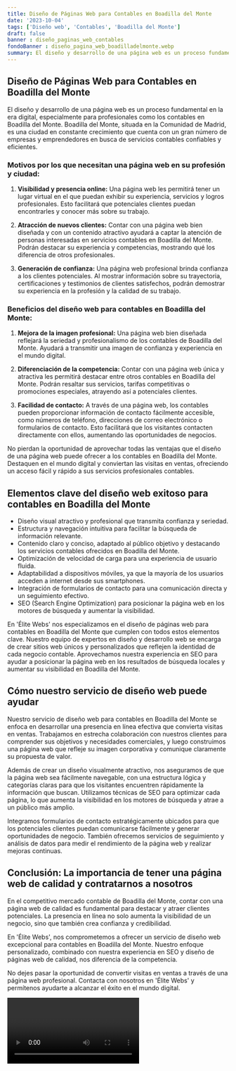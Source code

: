 ```yaml
---
title: Diseño de Páginas Web para Contables en Boadilla del Monte
date: '2023-10-04'
tags: ['Diseño web', 'Contables', 'Boadilla del Monte']
draft: false
banner : diseño_paginas_web_contables
fondoBanner : diseño_pagina_web_boadilladelmonte.webp
summary: El diseño y desarrollo de una página web es un proceso fundamental en la era digital, especialmente para profesionales como los contables en Boadilla del Monte. Boadilla del Monte, situada en la Comunidad de Madrid, es una ciudad en constante crecimiento que cuenta con un gran número de empresas y emprendedores en busca de servicios contables confiables y eficientes.
---
```


## Diseño de Páginas Web para Contables en Boadilla del Monte

El diseño y desarrollo de una página web es un proceso fundamental en la era digital, especialmente para profesionales como los contables en Boadilla del Monte. Boadilla del Monte, situada en la Comunidad de Madrid, es una ciudad en constante crecimiento que cuenta con un gran número de empresas y emprendedores en busca de servicios contables confiables y eficientes.

### Motivos por los que necesitan una página web en su profesión y ciudad:

1. **Visibilidad y presencia online:** Una página web les permitirá tener un lugar virtual en el que puedan exhibir su experiencia, servicios y logros profesionales. Esto facilitará que potenciales clientes puedan encontrarles y conocer más sobre su trabajo.

2. **Atracción de nuevos clientes:** Contar con una página web bien diseñada y con un contenido atractivo ayudará a captar la atención de personas interesadas en servicios contables en Boadilla del Monte. Podrán destacar su experiencia y competencias, mostrando qué los diferencia de otros profesionales.

3. **Generación de confianza:** Una página web profesional brinda confianza a los clientes potenciales. Al mostrar información sobre su trayectoria, certificaciones y testimonios de clientes satisfechos, podrán demostrar su experiencia en la profesión y la calidad de su trabajo.

### Beneficios del diseño web para contables en Boadilla del Monte:

1. **Mejora de la imagen profesional:** Una página web bien diseñada reflejará la seriedad y profesionalismo de los contables de Boadilla del Monte. Ayudará a transmitir una imagen de confianza y experiencia en el mundo digital.

2. **Diferenciación de la competencia:** Contar con una página web única y atractiva les permitirá destacar entre otros contables en Boadilla del Monte. Podrán resaltar sus servicios, tarifas competitivas o promociones especiales, atrayendo así a potenciales clientes.

3. **Facilidad de contacto:** A través de una página web, los contables pueden proporcionar información de contacto fácilmente accesible, como números de teléfono, direcciones de correo electrónico o formularios de contacto. Esto facilitará que los visitantes contacten directamente con ellos, aumentando las oportunidades de negocios.

No pierdan la oportunidad de aprovechar todas las ventajas que el diseño de una página web puede ofrecer a los contables en Boadilla del Monte. Destaquen en el mundo digital y conviertan las visitas en ventas, ofreciendo un acceso fácil y rápido a sus servicios profesionales contables.

<GifSeo />

<Cta />

## Elementos clave del diseño web exitoso para contables en Boadilla del Monte

- Diseño visual atractivo y profesional que transmita confianza y seriedad.
- Estructura y navegación intuitiva para facilitar la búsqueda de información relevante.
- Contenido claro y conciso, adaptado al público objetivo y destacando los servicios contables ofrecidos en Boadilla del Monte.
- Optimización de velocidad de carga para una experiencia de usuario fluida.
- Adaptabilidad a dispositivos móviles, ya que la mayoría de los usuarios acceden a internet desde sus smartphones.
- Integración de formularios de contacto para una comunicación directa y un seguimiento efectivo.
- SEO (Search Engine Optimization) para posicionar la página web en los motores de búsqueda y aumentar la visibilidad.

En 'Élite Webs' nos especializamos en el diseño de páginas web para contables en Boadilla del Monte que cumplen con todos estos elementos clave. Nuestro equipo de expertos en diseño y desarrollo web se encarga de crear sitios web únicos y personalizados que reflejen la identidad de cada negocio contable. Aprovechamos nuestra experiencia en SEO para ayudar a posicionar la página web en los resultados de búsqueda locales y aumentar su visibilidad en Boadilla del Monte.

## Cómo nuestro servicio de diseño web puede ayudar

Nuestro servicio de diseño web para contables en Boadilla del Monte se enfoca en desarrollar una presencia en línea efectiva que convierta visitas en ventas. Trabajamos en estrecha colaboración con nuestros clientes para comprender sus objetivos y necesidades comerciales, y luego construimos una página web que refleje su imagen corporativa y comunique claramente su propuesta de valor.

Además de crear un diseño visualmente atractivo, nos aseguramos de que la página web sea fácilmente navegable, con una estructura lógica y categorías claras para que los visitantes encuentren rápidamente la información que buscan. Utilizamos técnicas de SEO para optimizar cada página, lo que aumenta la visibilidad en los motores de búsqueda y atrae a un público más amplio.

Integramos formularios de contacto estratégicamente ubicados para que los potenciales clientes puedan comunicarse fácilmente y generar oportunidades de negocio. También ofrecemos servicios de seguimiento y análisis de datos para medir el rendimiento de la página web y realizar mejoras continuas.

## Conclusión: La importancia de tener una página web de calidad y contratarnos a nosotros

En el competitivo mercado contable de Boadilla del Monte, contar con una página web de calidad es fundamental para destacar y atraer clientes potenciales. La presencia en línea no solo aumenta la visibilidad de un negocio, sino que también crea confianza y credibilidad.

En 'Élite Webs', nos comprometemos a ofrecer un servicio de diseño web excepcional para contables en Boadilla del Monte. Nuestro enfoque personalizado, combinado con nuestra experiencia en SEO y diseño de páginas web de calidad, nos diferencia de la competencia.

No dejes pasar la oportunidad de convertir visitas en ventas a través de una página web profesional. Contacta con nosotros en 'Élite Webs' y permítenos ayudarte a alcanzar el éxito en el mundo digital.

<Video />

<CtaBot job='Contables' city='Boadilla del Monte'/>

<Gmaps query='Boadilla del Monte+españa+maps' />